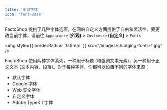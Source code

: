 ```yaml
---
title: '更改字体'
icon: 'font-case'
---
```


FactoShop 提供了几种字体选项，在网站自定义方面提供了自由和灵活性。要更改当前字体，请前往 `Appearance` **(外观)** > `Customize` **(自定义)** > `Fonts`

<img
  style={{ borderRadius: '0.5rem' }}
  src="/images/changing-fonts-1.jpg"
/>

FactoShop 使用两种字体系列，一种用于标题 (和强调文本元素)，另一种用于正文文本 (文本内容、段落)。对于每种字体，你都可以设置不同的字体来源：

* 默认字体
* Google 字体
* Web 安全字体
* 自定义字体
* Adobe TypeKit 字体